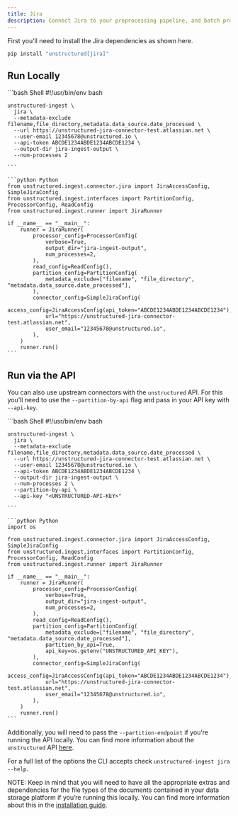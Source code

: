 ```yaml
---
title: Jira 
description: Connect Jira to your preprocessing pipeline, and batch process all your documents using `unstructured-ingest` to store structured outputs locally on your filesystem.
---
```


First you’ll need to install the Jira dependencies as shown here.

```bash 
pip install "unstructured[jira]"
```


## Run Locally

<CodeGroup>
    ```bash Shell
    #!/usr/bin/env bash
    
    unstructured-ingest \
      jira \
      --metadata-exclude filename,file_directory,metadata.data_source.date_processed \
      --url https://unstructured-jira-connector-test.atlassian.net \
      --user-email 12345678@unstructured.io \
      --api-token ABCDE1234ABDE1234ABCDE1234 \
      --output-dir jira-ingest-output \
      --num-processes 2
    
    ```
    
    ```python Python 
    from unstructured.ingest.connector.jira import JiraAccessConfig, SimpleJiraConfig
    from unstructured.ingest.interfaces import PartitionConfig, ProcessorConfig, ReadConfig
    from unstructured.ingest.runner import JiraRunner
    
    if __name__ == "__main__":
        runner = JiraRunner(
            processor_config=ProcessorConfig(
                verbose=True,
                output_dir="jira-ingest-output",
                num_processes=2,
            ),
            read_config=ReadConfig(),
            partition_config=PartitionConfig(
                metadata_exclude=["filename", "file_directory", "metadata.data_source.date_processed"],
            ),
            connector_config=SimpleJiraConfig(
                access_config=JiraAccessConfig(api_token="ABCDE1234ABDE1234ABCDE1234"),
                url="https://unstructured-jira-connector-test.atlassian.net",
                user_email="12345678@unstructured.io",
            ),
        )
        runner.run()
    ```
</CodeGroup>



## Run via the API

You can also use upstream connectors with the `unstructured` API. For this you’ll need to use the `--partition-by-api` flag and pass in your API key with `--api-key`.

<CodeGroup>
    ```bash Shell
    #!/usr/bin/env bash
    
    unstructured-ingest \
      jira \
      --metadata-exclude filename,file_directory,metadata.data_source.date_processed \
      --url https://unstructured-jira-connector-test.atlassian.net \
      --user-email 12345678@unstructured.io \
      --api-token ABCDE1234ABDE1234ABCDE1234 \
      --output-dir jira-ingest-output \
      --num-processes 2 \
      --partition-by-api \
      --api-key "<UNSTRUCTURED-API-KEY>"
    
    ```
    
    ```python Python 
    import os
    
    from unstructured.ingest.connector.jira import JiraAccessConfig, SimpleJiraConfig
    from unstructured.ingest.interfaces import PartitionConfig, ProcessorConfig, ReadConfig
    from unstructured.ingest.runner import JiraRunner
    
    if __name__ == "__main__":
        runner = JiraRunner(
            processor_config=ProcessorConfig(
                verbose=True,
                output_dir="jira-ingest-output",
                num_processes=2,
            ),
            read_config=ReadConfig(),
            partition_config=PartitionConfig(
                metadata_exclude=["filename", "file_directory", "metadata.data_source.date_processed"],
                partition_by_api=True,
                api_key=os.getenv("UNSTRUCTURED_API_KEY"),
            ),
            connector_config=SimpleJiraConfig(
                access_config=JiraAccessConfig(api_token="ABCDE1234ABDE1234ABCDE1234"),
                url="https://unstructured-jira-connector-test.atlassian.net",
                user_email="12345678@unstructured.io",
            ),
        )
        runner.run()
    ```
    
</CodeGroup>


Additionally, you will need to pass the `--partition-endpoint` if you’re running the API locally. You can find more information about the `unstructured` API [here](https://github.com/Unstructured-IO/unstructured-api).

For a full list of the options the CLI accepts check `unstructured-ingest jira --help`.

NOTE: Keep in mind that you will need to have all the appropriate extras and dependencies for the file types of the documents contained in your data storage platform if you’re running this locally. You can find more information about this in the [installation guide](/installation/overview).